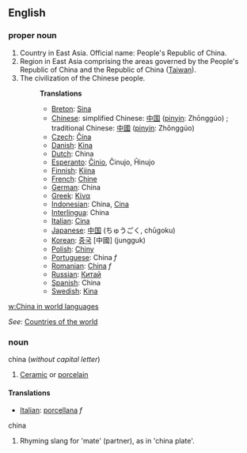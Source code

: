 ==English==

===proper noun===

# Country in East Asia. Official name: People's Republic of China.
# Region in East Asia comprising the areas governed by the People's Republic of China and the Republic of China ([[Taiwan]]).
# The civilization of the Chinese people.
#:'''Translations'''
#:*[[Breton]]: [[Sina]]
#:*[[Chinese]]: simplified Chinese: [[中国]] ([[pinyin]]: Zhōnggúo) ; traditional Chinese: [[中國]] ([[pinyin]]: Zhōnggúo)
#:*[[Czech]]: [[Čína]]
#:*[[Danish]]: [[Kina]]
#:*[[Dutch]]: China
#:*[[Esperanto]]: [[Ĉinio]], Ĉinujo, Ĥinujo
#:*[[Finnish]]: [[Kiina]]
#:*[[French]]: [[Chine]]
#:*[[German]]: China
#:*[[Greek]]: [[Κίνα]]
#:*[[Indonesian]]: China, [[Cina]]
#:*[[Interlingua]]: China
#:*[[Italian]]: [[Cina]]
#:*[[Japanese]]: [[中国]] (ちゅうごく, chūgoku)
#:*[[Korean]]: [[중국]] [中國] (jungguk)
#:*[[Polish]]: [[Chiny]]
#:*[[Portuguese]]: China ''f''
#:*[[Romanian]]: [[China]] ''f''
#:*[[Russian]]: [[Китай]]
#:*[[Spanish]]: China
#:*[[Swedish]]: [[Kina]]


[[w:China in world languages]]

''See'': [[Countries of the world]]

===noun===
china (''without capital letter'')
#[[Ceramic]] or [[porcelain]]

====Translations====
*[[Italian]]: [[porcellana]] ''f''


china
#Rhyming slang for 'mate' (partner), as in 'china plate'.